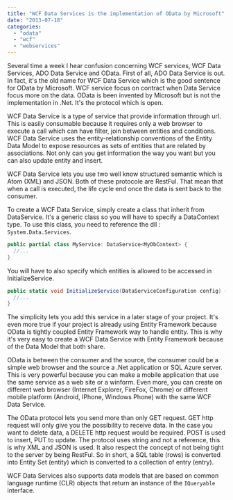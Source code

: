```yaml
---
title: "WCF Data Services is the implementation of OData by Microsoft"
date: "2013-07-18"
categories: 
  - "odata"
  - "wcf"
  - "webservices"
---
```


Several time a week I hear confusion concerning WCF services, WCF Data Services, ADO Data Service and OData. First of all, ADO Data Service is out. In fact, it's the old name for WCF Data Service which is the good sentence for OData by Microsoft. WCF service focus on contract when Data Service focus more on the data. OData is been invented by Microsoft but is not the implementation in .Net. It's the protocol which is open.

WCF Data Service is a type of service that provide information through url. This is easily consumable because it requires only a web browser to execute a call which can have filter, join between entities and conditions. WCF Data Service uses the entity-relationship conventions of the Entity Data Model to expose resources as sets of entities that are related by associations. Not only can you get information the way you want but you can also update entity and insert.

WCF Data Service lets you use two well know structured semantic which is Atom (XML) and JSON. Both of these protocole are RestFul. That mean that when a call is executed, the life cycle end once the data is sent back to the consumer.

To create a WCF Data Service, simply create a class that inherit from DataService. It's a generic class so you will have to specify a DataContext type. To use this class, you need to reference the dll : `System.Data.Services`.


```csharp
public partial class MyService: DataService<MyDbContext> { 
  //... 
} 
```

You will have to also specify which entities is allowed to be accessed in InitializeService.


```csharp
public static void InitializeService(DataServiceConfiguration config) { 
  //... 
} 
```

The simplicity lets you add this service in a later stage of your project. It's even more true if your project is already using Entity Framework because OData is tightly coupled Entity Framework way to handle entity. This is why it's very easy to create a WCF Data Service with Entity Framework because of the Data Model that both share.

OData is between the consumer and the source, the consumer could be a simple web browser and the source a .Net application or SQL Azure server. This is very powerful because you can make a mobile application that use the same service as a web site or a winform. Even more, you can create on different web browser (Internet Explorer, FireFox, Chrome) or different mobile platform (Android, IPhone, Windows Phone) with the same WCF Data Service.

The OData protocol lets you send more than only GET request. GET http request will only give you the possibility to receive data. In the case you want to delete data, a DELETE http request would be required. POST is used to insert, PUT to update. The protocol uses string and not a reference, this is why XML and JSON is used. It also respect the concept of not being tight to the server by being RestFul. So in short, a SQL table (rows) is converted into Entity Set (entity) which is converted to a collection of entry (entry).

WCF Data Services also supports data models that are based on common language runtime (CLR) objects that return an instance of the `IQueryable` interface.
